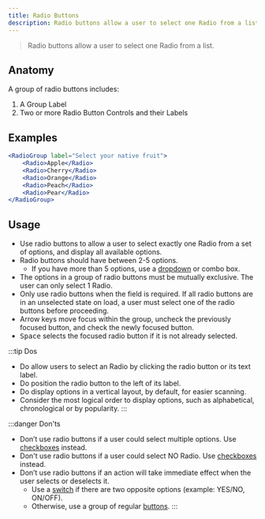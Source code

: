```yaml
---
title: Radio Buttons
description: Radio buttons allow a user to select one Radio from a list.
---
```


> Radio buttons allow a user to select one Radio from a list.

## Anatomy

A group of radio buttons includes:

1. A Group Label
2. Two or more Radio Button Controls and their Labels

## Examples

```jsx live
<RadioGroup label="Select your native fruit">
	<Radio>Apple</Radio>
	<Radio>Cherry</Radio>
	<Radio>Orange</Radio>
	<Radio>Peach</Radio>
	<Radio>Pear</Radio>
</RadioGroup>
```

## Usage

- Use radio buttons to allow a user to select exactly one Radio from a set of options, and display all available options.
- Radio buttons should have between 2-5 options.
    - If you have more than 5 options, use a [dropdown](dropdown) or combo box.
- The options in a group of radio buttons must be mutually exclusive. The user can only select 1 Radio.
- Only use radio buttons when the field is required. If all radio buttons are in an unselected state on load, a user must select one of the radio buttons before proceeding.
- Arrow keys move focus within the group, uncheck the previously focused button, and check the newly focused button.
- <kbd>Space</kbd> selects the focused radio button if it is not already selected.

:::tip Dos
- Do allow users to select an Radio by clicking the radio button or its text label.
- Do position the radio button to the left of its label.
- Do display options in a vertical layout, by default, for easier scanning.
- Consider the most logical order to display options, such as alphabetical, chronological or by popularity.
:::

:::danger Don'ts
- Don’t use radio buttons if a user could select multiple options. Use [checkboxes](checkbox) instead.
- Don't use radio buttons if a user could select NO Radio. Use [checkboxes](checkbox) instead.
- Don’t use radio buttons if an action will take immediate effect when the user selects or deselects it.
    - Use a [switch](switch) if there are two opposite options (example: YES/NO, ON/OFF).
    - Otherwise, use a group of regular [buttons](button).
:::
